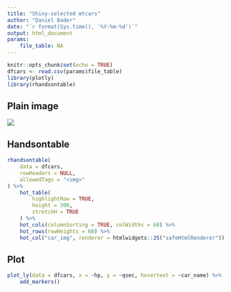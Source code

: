 ```yaml
---
title: "Shiny-selected mtcars"
author: "Daniel Bader"
date: "`r format(Sys.time(), '%Y-%m-%d')`"
output: html_document
params:
    file_table: NA
---
```


```r
knitr::opts_chunk$set(echo = TRUE)
dfcars <- read.csv(params$file_table)
library(plotly)
library(rhandsontable)
```

## Plain image

![](/home/daniel/workspace/coursera/developing_data_products/week4_shiny/car_images/Mazda_RX4_wiki.jpg)


## Handsontable

```r
rhandsontable(
    data = dfcars,
    rowHeaders = NULL,
    allowedTags = "<img>"
) %>%
    hot_table(
        highlightRow = TRUE,
        height = 300,
        stretchH = TRUE
    ) %>%
    hot_cols(columnSorting = TRUE, colWidths = 60) %>%
    hot_rows(rowHeights = 60) %>%
    hot_col("car_img", renderer = htmlwidgets::JS("safeHtmlRenderer"))
```


## Plot

```r
plot_ly(data = dfcars, x = ~hp, y = ~qsec, hovertext = ~car_name) %>%
    add_markers()
```


